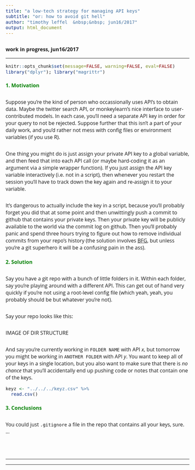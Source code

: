 ```yaml
---
title: "a low-tech strategy for managing API keys"
subtitle: "or: how to avoid git hell"
author: "timothy leffel  &nbsp;&nbsp; jun16/2017"
output: html_document
---
```



**work in progress, jun16/2017**

<hr style="height:2px; background-color: gray; color:gray;">



```r
knitr::opts_chunk$set(message=FALSE, warning=FALSE, eval=FALSE)
library("dplyr"); library("magrittr")
```

## 1. Motivation

Suppose you're the kind of person who occassionally uses API's to obtain data. Maybe the twitter search API, or monkeylearn's nice interface to user-contributed models. In each case, you'll need a separate API key in order for your query to not be rejected. Suppose further that this isn't a part of your daily work, and you'd rather not mess with config files or environment variables (if you use R). 

One thing you might do is just assign your private API key to a global variable, and then feed that into each API call (or maybe hard-coding it as an argument via a simple wrapper function). If you just assign the API key variable interactively (i.e. not in a script), then whenever you restart the session you'll have to track down the key again and re-assign it to your variable. 

It's dangerous to actually include the key in a script, because you'll probably forget you did that at some point and then unwittingly push a commit to github that contains your private keys. Then your private key will be publicly available to the world via the commit log on github. Then you'll probably panic and spend three hours trying to figure out how to remove individual commits from your repo's history (the solution involves [BFG](LINK), but unless you're a git superhero it will be a confusing pain in the ass). 

## 2. Solution

Say you have a git repo with a bunch of little folders in it. Within each folder, say you're playing around with a different API. This can get out of hand very quickly if you're not using a root-level config file (which yeah, yeah, you probably should be but whatever you're not). 

Say your repo looks like this: 

IMAGE OF DIR STRUCTURE

And say you're currently working in `FOLDER NAME` with API $x$, but tomorrow you might be working in `ANOTHER FOLDER` with API $y$. You want to keep all of your keys in a single location, but you also want to make sure that there is *no chance* that you'll accidentally end up pushing code or notes that contain one of the keys. 

```r
keyz <- "../../../keyz.csv" %>% 
  read.csv()
```


## 3. Conclusions

You could just `.gitignore` a file in the repo that contains all your keys, sure. ...



<br><br>
<hr><hr>
<br><br>




<link rel="stylesheet" type="text/css"
href="https://fonts.googleapis.com/css?family=Open+Sans:300,400,400i,700">

<link href="https://fonts.googleapis.com/css?family=Roboto+Mono:300,400,500" rel="stylesheet">

  <style>
body {
  padding: 10px;
  font-size: 12pt;
  font-family: 'Open Sans', sans-serif;
}

h1 { 
  font-size: 20px;
  color: DarkGreen;
  font-weight: bold;
}

h2 { 
    font-size: 16px;
    color: green;
}

h3 { 
  font-size: 24px;
  color: green;
  font-weight: bold;
}

h4 { 
  font-size: 18px;
  color: green;
  font-weight: bolder;
  padding-top: 10px;
}

li {
  padding: 3px;
}

code {
  font-family: 'Roboto Mono', monospace;
  font-size: 14px;
}

blockquote {
  font-style: italic;
}

pre {
  font-family: 'Roboto Mono', monospace;
  font-size: 14px;
}

p {
  margin-top: 30px;
  margin-bottom: 15px;
}

</style>



<!-- END OF DOCUMENT IS HERE -->

